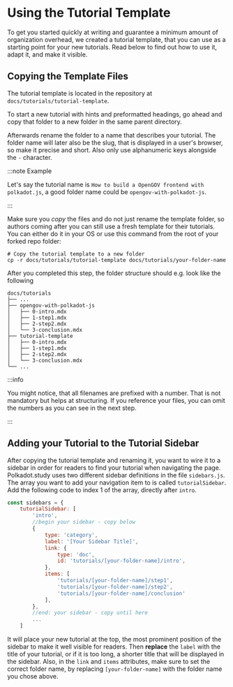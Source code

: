 # Using the Tutorial Template

To get you started quickly at writing and guarantee a minimum amount of organization overhead, we created a tutorial template, 
that you can use as a starting point for your new tutorials. Read below to find out how to use it, adapt it, and make it visible.

## Copying the Template Files

The tutorial template is located in the repository at `docs/tutorials/tutorial-template`.

To start a new tutorial with hints and preformatted headings, go ahead and copy that folder to a new folder in the same parent directory.

Afterwards rename the folder to a name that describes your tutorial. The folder name will later also be the slug, that is displayed
in a user's browser, so make it precise and short. Also only use alphanumeric keys alongside the `-` character.

:::note Example

Let's say the tutorial name is `How to build a OpenGOV frontend with polkadot.js`, a good folder name could be `opengov-with-polkadot-js`.

:::

Make sure you *copy* the files and do not just rename the template folder, so authors coming after you can still use a fresh template for their tutorials.
You can either do it in your OS or use this command from the root of your forked repo folder:

```
# Copy the tutorial template to a new folder
cp -r docs/tutorials/tutorial-template docs/tutorials/your-folder-name
```

After you completed this step, the folder structure should e.g. look like the following

```
docs/tutorials
├── ...
├── opengov-with-polkadot-js
│   ├── 0-intro.mdx
│   ├── 1-step1.mdx
│   ├── 2-step2.mdx
│   └── 3-conclusion.mdx
├── tutorial-template
│   ├── 0-intro.mdx
│   ├── 1-step1.mdx
│   ├── 2-step2.mdx
│   └── 3-conclusion.mdx
└── ...
```

:::info

You might notice, that all filenames are prefixed with a number. That is not mandatory but helps at structuring. If you reference your files, you can omit the numbers as you can see in the next step.

:::

## Adding your Tutorial to the Tutorial Sidebar

After copying the tutorial template and renaming it, you want to wire it to a sidebar in order for readers to find your tutorial when navigating the page.
Polkadot.study uses two different sidebar definitions in the file `sidebars.js`. The array you want to add your navigation item to is called `tutorialSidebar`.
Add the following code to index 1 of the array, directly after `intro`. 

```js title="/sidebars.js"
const sidebars = {
    tutorialSidebar: [
        'intro',
        //begin your sidebar - copy below
        {
            type: 'category',
            label: '[Your Sidebar Title]',
            link: {
                type: 'doc',
                id: 'tutorials/[your-folder-name]/intro',
            },
            items: [
                'tutorials/[your-folder-name]/step1',
                'tutorials/[your-folder-name]/step2',
                'tutorials/[your-folder-name]/conclusion'
            ],
        },
        //end: your sidebar - copy until here
        ...
    ]
```
It will place your new tutorial at the top, the most prominent position of the sidebar to make it well visible for readers.
Then **replace** the `label` with the title of your tutorial, or if it is too long, a shorter title that will be displayed in the sidebar.
Also, in the `link` and `items` attributes, make sure to set the correct folder name, by replacing `[your-folder-name]` with the folder name you chose above.


